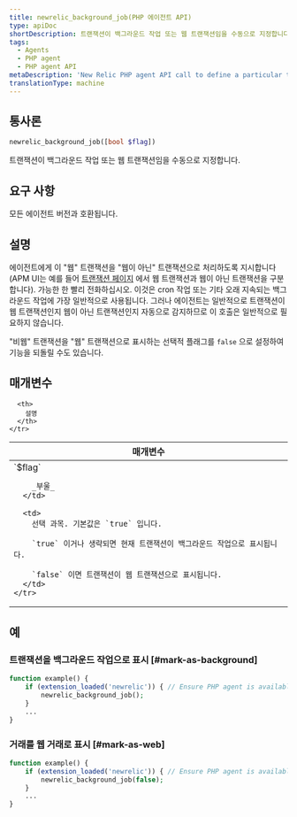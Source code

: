 ```yaml
---
title: newrelic_background_job(PHP 에이전트 API)
type: apiDoc
shortDescription: 트랜잭션이 백그라운드 작업 또는 웹 트랜잭션임을 수동으로 지정합니다.
tags:
  - Agents
  - PHP agent
  - PHP agent API
metaDescription: 'New Relic PHP agent API call to define a particular transaction as a background job (for example, for cron jobs).'
translationType: machine
---
```


## 통사론

```php
newrelic_background_job([bool $flag])
```

트랜잭션이 백그라운드 작업 또는 웹 트랜잭션임을 수동으로 지정합니다.

## 요구 사항

모든 에이전트 버전과 호환됩니다.

## 설명

에이전트에게 이 "웹" 트랜잭션을 "웹이 아닌" 트랜잭션으로 처리하도록 지시합니다(APM UI는 예를 들어 [트랜잭션 페이지](/docs/apm/applications-menu/monitoring/transactions-page) 에서 웹 트랜잭션과 웹이 아닌 트랜잭션을 구분합니다). 가능한 한 빨리 전화하십시오. 이것은 cron 작업 또는 기타 오래 지속되는 백그라운드 작업에 가장 일반적으로 사용됩니다. 그러나 에이전트는 일반적으로 트랜잭션이 웹 트랜잭션인지 웹이 아닌 트랜잭션인지 자동으로 감지하므로 이 호출은 일반적으로 필요하지 않습니다.

"비웹" 트랜잭션을 "웹" 트랜잭션으로 표시하는 선택적 플래그를 `false` 으로 설정하여 기능을 되돌릴 수도 있습니다.

## 매개변수

<table>
  <thead>
    <tr>
      <th width="25%">
        매개변수
      </th>

      <th>
        설명
      </th>
    </tr>
  </thead>

  <tbody>
    <tr>
      <td>
        `$flag`

        _부울_
      </td>

      <td>
        선택 과목. 기본값은 `true` 입니다.

        `true` 이거나 생략되면 현재 트랜잭션이 백그라운드 작업으로 표시됩니다.

        `false` 이면 트랜잭션이 웹 트랜잭션으로 표시됩니다.
      </td>
    </tr>
  </tbody>
</table>

## 예

### 트랜잭션을 백그라운드 작업으로 표시 [#mark-as-background]

```php
function example() {
    if (extension_loaded('newrelic')) { // Ensure PHP agent is available
        newrelic_background_job();
    }
    ...
}
```

### 거래를 웹 거래로 표시 [#mark-as-web]

```php
function example() {
    if (extension_loaded('newrelic')) { // Ensure PHP agent is available
        newrelic_background_job(false);
    }
    ...
}
```